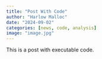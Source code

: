 ```yaml
---
title: "Post With Code"
author: "Harlow Malloc"
date: "2024-09-02"
categories: [news, code, analysis]
image: "image.jpg"
---
```


This is a post with executable code.
